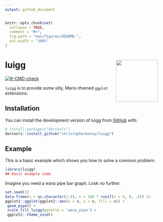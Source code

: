 ```yaml
---
output: github_document
---
```


<!-- README.md is generated from README.Rmd. Please edit that file -->

```r
knitr::opts_chunk$set(
  collapse = TRUE,
  comment = "#>",
  fig.path = "man/figures/README-",
  out.width = "100%"
)
```

# luigg <img src="man/figures/logo.png" align="right" height="138" />

<!-- badges: start -->
[![R-CMD-check](https://github.com/christopherkenny/luigg/actions/workflows/R-CMD-check.yaml/badge.svg)](https://github.com/christopherkenny/luigg/actions/workflows/R-CMD-check.yaml)
<!-- badges: end -->

`luigg` is to provide some silly, Mario-themed `ggplot` extensions.

## Installation

You can install the development version of luigg from [GitHub](https://github.com/) with:

``` r
# install.packages("devtools")
devtools::install_github("christopherkenny/luigg")
```

## Example

This is a basic example which shows you how to solve a common problem:

```r
library(luigg)
## basic example code
```

Imagine you need a warp pipe bar graph. Look no further.

```r
set.seed(1)
data.frame(x = as.character(1:4), n = 100 * runif(n = 4, 0, .5)) |>
ggplot2::ggplot(ggplot2::aes(x = x, y = n, fill = x)) +
 geom_pipe() +
 scale_fill_luigg(palette = 'warp_pipe') +
 ggplot2::theme_void()
```

